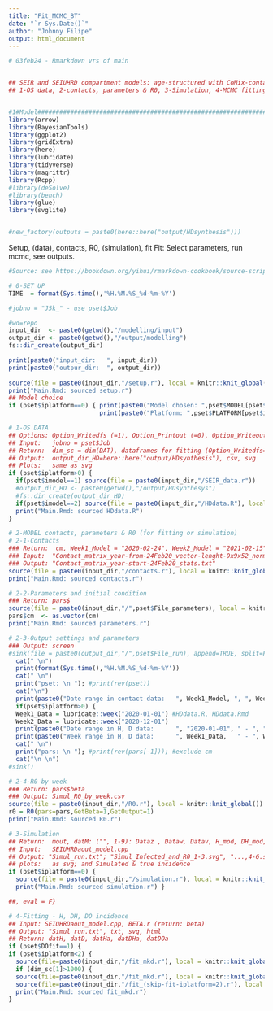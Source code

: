 ```yaml
---
title: "Fit_MCMC_BT"
date: "`r Sys.Date()`"
author: "Johnny Filipe"
output: html_document
---
```




```r
# 03feb24 - Rmarkdown vrs of main


## SEIR and SEIUHRD compartment models: age-structured with CoMix-contacts 
## 1-OS data, 2-contacts, parameters & R0, 3-Simulation, 4-MCMC fitting, plots & reports


#1#Model########################################################################
library(arrow)
library(BayesianTools)
library(ggplot2)
library(gridExtra)
library(here)
library(lubridate)
library(tidyverse)
library(magrittr)
library(Rcpp)
#library(deSolve)
#library(bench)
library(glue)
library(svglite)


#new_factory(outputs = paste0(here::here("output/HDsynthesis")))

```


Setup, (data), contacts, R0, (simulation), fit
Fit: Select parameters, run mcmc, see outputs.  


```r

#Source: see https://bookdown.org/yihui/rmarkdown-cookbook/source-script.html

# 0-SET UP
TIME  = format(Sys.time(),'%H.%M.%S_%d-%m-%Y')

#jobno = "J5k_" - use pset$Job

#wd=repo
input_dir  <- paste0(getwd(),"/modelling/input")
output_dir <- paste0(getwd(),"/output/modelling")
fs::dir_create(output_dir)

print(paste0("input_dir:   ", input_dir))
print(paste0("outpur_dir:  ", output_dir))
  
source(file = paste0(input_dir,"/setup.r"), local = knitr::knit_global())
print("Main.Rmd: sourced setup.r")
## Model choice
if (pset$iplatform==0) { print(paste0("Model chosen: ",pset$MODEL[pset$imodel]))
                         print(paste0("Platform: ",pset$PLATFORM[pset$iplatform+1])) }

```

```r
# 1-OS DATA
## Options: Option_Writedfs (=1), Option_Printout (=0), Option_Writeout (=0), Freq_cutoff = 8
## Input:   jobno = pset$Job
## Return:  dim_sc = dim(DAT), dataframes for fitting (Option_Writedfs=1)
## Output:  output_dir_HD=here::here("output/HDsynthesis"), csv, svg 
## Plots:   same as svg
if (pset$iplatform>0) {
  if(pset$imodel==1) source(file = paste0(input_dir,"/SEIR_data.r"))
  #output_dir_HD <- paste0(getwd(),"/output/HDsynthesys")
  #fs::dir_create(output_dir_HD)
  if(pset$imodel==2) source(file = paste0(input_dir,"/HDdata.R"), local = knitr::knit_global())
  print("Main.Rmd: sourced HDdata.R")
}

```

```r
# 2-MODEL contacts, parameters & R0 (for fitting or simulation)
# 2-1-Contacts
### Return:  cm, Week1_Model = "2020-02-24", Week2_Model = "2021-02-15"
### Input:  "Contact_matrix_year-from-24Feb20_vector-lenght-9x9x52_norm=maxEV1.csv"
### Output: "Contact_matrix_year-start-24Feb20_stats.txt"
source(file = paste0(input_dir,"/contacts.r"), local = knitr::knit_global())
print("Main.Rmd: sourced contacts.r")

# 2-2-Parameters and initial condition
### Return: pars$
source(file = paste0(input_dir,"/",pset$File_parameters), local = knitr::knit_global())
pars$cm  <- as.vector(cm)
print("Main.Rmd: sourced parameters.r")

# 2-3-Output settings and parameters
### Output: screen
#sink(file = paste0(output_dir,"/",pset$File_run), append=TRUE, split=FALSE)
  cat(" \n")
  print(format(Sys.time(),'%H.%M.%S_%d-%m-%Y'))
  cat(" \n")
  print("pset: \n "); #print(rev(pset))
  cat("\n")
  print(paste0("Date range in contact-data:   ", Week1_Model, ", ", Week2_Model)); cat("\n")
  if(pset$iplatform>0) {
  Week1_Data = lubridate::week("2020-01-01") #HDdata.R, HDdata.Rmd
  Week2_Data = lubridate::week("2020-12-01")
  print(paste0("Date range in H, D data:      ", "2020-01-01", " - ", "2020-12-01")); cat("\n")
  print(paste0("Week range in H, D data:      ", Week1_Data,   " - ", Week2_Data  )); cat("\n") }
  cat(" \n")
  print("pars: \n "); #print(rev(pars[-1])); #exclude cm
  cat("\n \n")
#sink()

# 2-4-R0 by week
### Return: pars$beta
### Output: Simul_R0_by_week.csv
source(file = paste0(input_dir,"/R0.r"), local = knitr::knit_global())
r0 = R0(pars=pars,GetBeta=1,GetOutput=1)
print("Main.Rmd: sourced R0.r")

```

```r
# 3-Simulation
## Return:  mout, datM: ("", 1-9): Dataz , Dataw, Datav, H_mod, DH_mod, DO_mod
## Input:   SEIUHRDaout_model.cpp
## Output: "Simul_run.txt"; "Simul_Infected_and_R0_1-3.svg", "...,4-6.svg"
## plots:   as svg; and Simulated & true incidence
if (pset$iplatform==0) {
  source(file = paste0(input_dir,"/simulation.r"), local = knitr::knit_global()) 
  print("Main.Rmd: sourced simulation.r") }

```

```r
##, eval = F}

# 4-Fitting - H, DH, DO incidence
## Input: SEIUHRDaout_model.cpp, BETA.r (return: beta)
## Output: "Simul_run.txt", txt, svg, html
## Return: datH, datD, datHa, datDHa, datDOa
if (pset$DOfit==1) {
if (pset$iplatform<2) {
  source(file=paste0(input_dir,"/fit_mkd.r"), local = knitr::knit_global()) } else {
  if (dim_sc[1]>1000) {
  source(file=paste0(input_dir,"/fit_mkd.r"), local = knitr::knit_global()) } else {
  source(file=paste0(input_dir,"/fit_(skip-fit-iplatform=2).r"), local = knitr::knit_global()) }      }
  print("Main.Rmd: sourced fit_mkd.r")
}
  

```

